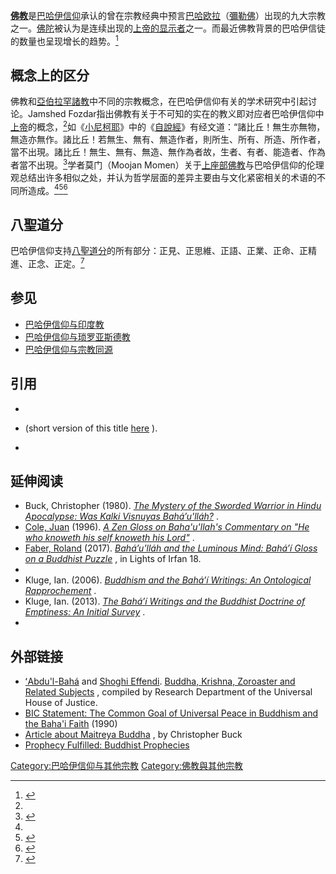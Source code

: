 {{巴哈伊信仰与宗教同源}}
'''[[佛教|佛教]]'''是[[巴哈伊信仰|巴哈伊信仰]]承认的曾在宗教经典中预言[[巴哈欧拉|巴哈欧拉]]（[[彌勒佛|彌勒佛]]）出现的九大宗教之一。[[佛陀|佛陀]]被认为是连续出现的[[上帝的显示者|上帝的显示者]]之一。而最近佛教背景的巴哈伊信徒的数量也呈现增长的趋势。<ref name="smith-buddhism">{{cite encyclopedia |last= Smith |first= Peter |encyclopedia= A concise encyclopedia of the Baháʼí Faith |title= Buddhism |year= 2000 |publisher= Oneworld Publications |location= Oxford |isbn= 1-85168-184-1 |pages= [https://archive.org/details/conciseencyclope0000smit/page/95 95–96] |url= https://archive.org/details/conciseencyclope0000smit/page/95 }}</ref>

==概念上的区分==
佛教和[[亞伯拉罕諸教|亞伯拉罕諸教]]中不同的宗教概念，在巴哈伊信仰有关的学术研究中引起讨论。Jamshed Fozdar指出佛教有关于不可知的实在的教义即对应者巴哈伊信仰中[[巴哈伊信仰的神|上帝]]的概念，<ref name="smith-buddhism" />如《[[小尼柯耶|小尼柯耶]]》中的《[[自說經|自說經]]》有经文道：“諸比丘！無生亦無物，無造亦無作。諸比丘！若無生、無有、無造作者，則所生、所有、所造、所作者，當不出現。諸比丘！無生、無有、無造、無作為者故，生者、有者、能造者、作為者當不出現。<ref>{{Harvnb|Fozdar|1995|pp=133}}</ref>学者莫门（Moojan Momen）关于[[上座部佛教|上座部佛教]]与巴哈伊信仰的伦理观总结出许多相似之处，并认为哲学层面的差异主要由与文化紧密相关的术语的不同所造成。<ref name="smith-buddhism" /><ref>{{Harvnb|Momen|1988|pp=185–217}}</ref><ref>{{Harvnb|Momen|1994}}</ref>

==八聖道分==
巴哈伊信仰支持[[八聖道分|八聖道分]]的所有部分：正見、正思維、正語、正業、正命、正精進、正念、正定。<ref>{{Harvnb|Momen|1994|pp=5}}</ref>

== 参见 ==
* [[巴哈伊信仰与印度教|巴哈伊信仰与印度教]]
* [[巴哈伊信仰与琐罗亚斯德教|巴哈伊信仰与琐罗亚斯德教]]
* [[巴哈伊信仰与宗教同源|巴哈伊信仰与宗教同源]]

==引用==
{{reflist}}

* {{cite book |last = Fozdar |first = Jamshed K. |origyear = 1973 |year = 1995 |title = The God of Buddha |publisher = Casa Editrice Baháʼí Srl |location = Ariccia (RM), Italy |isbn = 88-7214-031-5 |ol = 24300363M |ref=harv}}
*{{Cite book |last = Momen |first = Moojan|authorlink = Moojan Momen |year = 1994 |title = Buddhism and the Baháʼí Faith |publisher = George Ronald |place = Oxford, UK |isbn = 0-85398-384-4 |ref=harv}} (short version of this title [http://bahai-library.com/momen_encyclopedia_buddhism here] {{Wayback|url=http://bahai-library.com/momen_encyclopedia_buddhism |date=20160303183524 }}).
*{{cite book | last = Momen | first = Moojan | authorlink = Moojan Momen | year = 1988 | title = Studies in the Bábí and Baháʼí Religions vol. 5, chapter: A Basis For Baháʼí Metaphysics | publisher = Kalimat Press | pages = 185–217 | url = http://bahai-library.com/momen_relativism_bahai_metaphysics | isbn = 0-933770-72-3 | ref = harv | access-date = 2020-08-15 | archive-date = 2020-08-04 | archive-url = https://web.archive.org/web/20200804061135/http://bahai-library.com/momen_relativism_bahai_metaphysics | dead-url = no }}

==延伸阅读==
* Buck, Christopher (1980). ''[http://bahai-library.com/buck_mystery_sworded_warrior The Mystery of the Sworded Warrior in Hindu Apocalypse: Was Kalki Visnuyas Baháʼu'lláh?] {{Wayback|url=http://bahai-library.com/buck_mystery_sworded_warrior |date=20200229100134 }}''.
* [[Juan_Cole|Cole, Juan]] (1996). ''[https://bahai-library.com/cole_commentary_knoweth_himself A Zen Gloss on Baha'u'llah's Commentary on "He who knoweth his self knoweth his Lord"] {{Wayback|url=https://bahai-library.com/cole_commentary_knoweth_himself |date=20200625111853 }}''.
* [[Roland_Faber|Faber, Roland]] (2017). ''[http://bahai-library.com/faber_bahaullah_luminous_mind Baháʼu'lláh and the Luminous Mind: Baháʼí Gloss on a Buddhist Puzzle] {{Wayback|url=http://bahai-library.com/faber_bahaullah_luminous_mind |date=20201109033731 }}'', in Lights of Irfan 18.
*{{cite book |last = Fozdar |first = Jamshed K. |year = 1976 |title = Buddha Maitrya-Amitabha Has Appeared |publisher = Baháʼí Publishing Trust |location = New Delhi, India |isbn = 81-85091-83-8}}
*Kluge, Ian. (2006). ''[http://irfancolloquia.org/pdf/lights8_kluge.pdf Buddhism and the Baháʼí Writings: An Ontological Rapprochement] {{Wayback|url=http://irfancolloquia.org/pdf/lights8_kluge.pdf |date=20180205123820 }}''.
*Kluge, Ian. (2013). ''[http://bahai-library.com/kluge_buddhist_doctrine_emptiness The Baháʼí Writings and the Buddhist Doctrine of Emptiness: An Initial Survey] {{Wayback|url=http://bahai-library.com/kluge_buddhist_doctrine_emptiness |date=20150316130722 }}''.
*{{Cite book | last = Sours | first = Michael | title = Without Syllable or Sound: The World's Sacred Scriptures in the Baháʼí Faith | chapter = Hindu and Buddhist Scripture in Baháʼí Scripture | publisher = Kalimat Press | location = Los Angeles, United States | isbn = 1-890688-06-1 | year = 2000 | url = https://books.google.com/books?id=PWcBYX64PowC | access-date = 2020-08-15 | archive-date = 2020-07-26 | archive-url = https://web.archive.org/web/20200726134428/https://books.google.com/books?id=PWcBYX64PowC | dead-url = no }}

==外部链接==
* [[ʻAbdu'l-Bahá|ʻAbdu'l-Bahá]] and [[Shoghi_Effendi|Shoghi Effendi]]. [http://bahai-library.com/compilation_buddha_krishna_zoroaster Buddha, Krishna, Zoroaster and Related Subjects] {{Wayback|url=http://bahai-library.com/compilation_buddha_krishna_zoroaster |date=20101008052359 }}, compiled by Research Department of the Universal House of Justice.
* [https://www.bic.org/statements/common-goal-universal-peace-buddhism-and-bahai-faith BIC Statement: The Common Goal of Universal Peace in Buddhism and the Baha'i Faith] {{Wayback|url=https://www.bic.org/statements/common-goal-universal-peace-buddhism-and-bahai-faith |date=20170329051642 }} (1990)
*[https://bahaiteachings.org/new-maitreya-buddha/ Article about Maitreya Buddha] {{Wayback|url=https://bahaiteachings.org/new-maitreya-buddha/ |date=20210303132615 }}, by Christopher Buck
* [http://prophecy-fulfilled.com/#buddha Prophecy Fulfilled: Buddhist Prophecies] {{Wayback|url=http://prophecy-fulfilled.com/#buddha |date=20201111164612 }}

{{巴哈伊-2}}
{{Buddhism topics}}

{{DEFAULTSORT:佛}}
[[Category:巴哈伊信仰与其他宗教|Category:巴哈伊信仰与其他宗教]]
[[Category:佛教與其他宗教|Category:佛教與其他宗教]]